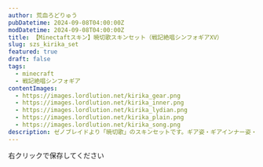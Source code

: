 ```yaml
---
author: 荒血ろどりゅう
pubDatetime: 2024-09-08T04:00:00Z
modDatetime: 2024-09-08T04:00:00Z
title: 【Minectaftスキン】暁切歌スキンセット（戦記絶唱シンフォギアXV）
slug: szs_kirika_set
featured: true
draft: false
tags:
  - minecraft
  - 戦記絶唱シンフォギア
contentImages:
  - https://images.lordlution.net/kirika_gear.png
  - https://images.lordlution.net/kirika_inner.png
  - https://images.lordlution.net/kirika_lydian.png
  - https://images.lordlution.net/kirika_plain.png
  - https://images.lordlution.net/kirika_song.png
description: ゼノブレイドより「暁切歌」のスキンセットです。ギア姿・ギアインナー姿・リディアン制服姿・私服姿・S.O.N.G制服姿の5種類が含まれています。
---
```


<ContentImage
  imagePath={frontmatter.contentImages[0]}
  alt="戦記絶唱シンフォギアの暁切歌のギア姿のマイクラスキン画像"
  mode="mcskin"
  mask={false}
/>
<ContentImage
  imagePath={frontmatter.contentImages[1]}
  alt="戦記絶唱シンフォギアの暁切歌のギアインナー姿のマイクラスキン画像"
  mode="mcskin"
  mask={false}
/>
<ContentImage
  imagePath={frontmatter.contentImages[2]}
  alt="戦記絶唱シンフォギアの暁切歌のリディアン制服姿のマイクラスキン画像"
  mode="mcskin"
  mask={false}
/>
<ContentImage
  imagePath={frontmatter.contentImages[3]}
  alt="戦記絶唱シンフォギアの暁切歌の私服姿のマイクラスキン画像"
  mode="mcskin"
  mask={false}
/>
<ContentImage
  imagePath={frontmatter.contentImages[4]}
  alt="戦記絶唱シンフォギアの暁切歌のS.O.N.G制服姿のマイクラスキン画像"
  mode="mcskin"
  mask={false}
/>

右クリックで保存してください
